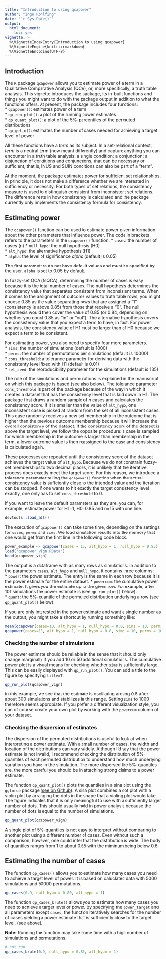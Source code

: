 ```yaml
---
title: "Introduction to using qcapower"
author: "Ingo Rohlfing"
date: "`r Sys.Date()`"
output:
  html_document:
    toc: yes
vignette: >
  %\VignetteIndexEntry{Introduction to using qcapower}
  %\VignetteEngine{knitr::rmarkdown}
  %\VignetteEncoding{UTF-8}
---
```


## Introduction

The `R` package `qcapower` allows you to estimate power of a term in a Qualitative Comparative Analysis (QCA), or, more specifically, a truth table analysis. This vignette introduces the package, its in-built functions and things you might want to do with the package output in addition to what the functions offers. At present, the package includes four functions:  
* `qcapower()`: estimates power of a term  
* `qp_run_plot()`: a plot of the running power estimates  
* `qp_quant_plot()`: a plot of the 5%-percentiles of the permuted distributions  
* `qp_get_n()`: estimates the number of cases needed for achieving a target level of power

All these functions have a *term* as its subject. In a set-relational context, *term* is a neutral term (now meant differently) and capture anything you can encounter in a truth table analysis: a single condition; a conjunction; a disjunction of conditions and conjunctions, that can be necessary or sufficient, that is, INUS and SUIN conditions can also be part of a "term".

At the moment, the package estimates power for sufficient set relationships. In principle, it does not make a difference whether we are interested in sufficiency or necessity. For both types of set relations, the consistency measure is used to distinguish consistent from inconsistent set relations. The difference rests in how consistency is calculated and the package currently only implements the consistency formula for consistency.


## Estimating power

The `qcapower()` function can be used to estimate power given information about the other parameters that influence power. The code in brackets refers to the parameters in the `qcapower()` function.
* `cases`: the number of cases (n)
* `null_hypo`: the null hypothesis (H0)  
* `alt_hypo`: the alternative hypothesis (H1)  
* `alpha`: the level of significance *alpha* (default is 0.05)

The first parameters do not have default values and must be specified by the user. `alpha` is set to 0.05 by default.  

In fuzzy-set QCA (fsQCA), determining the number of cases is easy because it is the total number of cases. The null hypothesis determines the consistency value that separates consistent from inconsistent terms. When it comes to the assignment of outcome values to truth table rows, you might choose 0.85 as the value separating rows that are assigned a "1" (consistency is above 0.85) from those that receive a "0". The null hypothesis would then cover the value of 0.85 (or 0.84, depending on whether you count 0.85 as "in" or "out"). The alternative hypothesis covers the consistency value that you expect a term to have, in fact. For power analysis, the consistency value of H1 must be larger than of H0 because we expect a term to be consistent.

For estimating power, you also need to specify four more parameters.  
* `sims`: the number of simulations (default is 1000)  
* `perms`: the number of permutations per simulations (default is 10000)  
* `cons_threshold`: a tolerance parameter for deriving data with the consistenty level fixed with H1 (default is 0.01)  
* `set_seed`: the reproducibility parameter for the simulations (default is 135)

The role of the simulations and permutations is explained in the manuscript on which this package is based (see also below). The tolerance parameter `cons_threshold` is part of the package because of the way in which it creates a dataset that has the consistency level that is laid down in H1. The package first draws a random sample of *n* cases and calculates the consistency score. If it is smaller than the value of `alt_hypo`, one inconsistent case is picked at random from the set of all inconsistent cases. This case randomly receives a new set membership in the outcome that is higher than the previous outcome membership because it will increase the overall consistency of the dataset. If the consistency score of the dataset is above the target level, we follow the opposite procedure: a case is sampled for which membership in the outcome is larger than membership in the term, a lower outcome value is then reassigned to the case and consistency is calculated again.

These processes are repeated until the consistency score of the dataset achieves the target value of `alt_hypo`. Because we do not constrain fuzzy-set memberships to two decimal places, it is unlikely that the iterative process does exactly meet the target score. For this reason, we introduce a tolerance parameter telling the `qcapower()` function when the actual consistency value is suffciently close to the intended value and the iteration can be stopped. If one wants to hit exactly the target consistency level exactly, one only has to set `cons_threshold` to 0.

If you want to leave the default parameters as they are, you can, for example, estimate power for H1=1, H0=0.85 and n=15 with one line.

```r
devtools::load_all()
```

The execution of `qcapower()` can take some time, depending on the settings for `cases`, `perms` and `sims`. We load simulation results into the memory that one would get from the first line in the following code block.
```r
power_example <- qcapower(cases = 15, alt_hypo = 1, null_hypo = 0.85)
load("qcapower_vign.RData")
head(qcapower_vign)
```

The output is a dataframe with as many rows as simulations. In addition to the parameters `cases`, `alt_hypo` and `null_hypo`, it contains three columns:  
* `power`: the power estimate. The entry is the same in each row because it is the power estimate for the entire dataset.
* `powercum`: the cumulative power estimate. It gives you the estimate up to the given row. For example, after 101 simulations the power estimate is (see `qp_run_plot()` below).  
* `quant`: the 5%-quantile of the permuted distribution underlying a row (see `qp_quant_plot()` below).

If you are only interested in the power estimate and want a single number as the output, you might take a shortcut by running something like:
```r
mean(qcapower(cases=10, alt_hypo = 1, null_hypo = 0.8, sims = 10, perms = 1000)$power)
qcapower(cases=10, alt_hypo = 1, null_hypo = 0.8, sims = 10, perms = 1000)$power[1,]
```


### Checking the number of simulations

The power estimate should be reliable in the sense that it should only change marginally if you add 10 or 50 additional simulations. The cumulative power plot is a visual means for checking whether `sims` is sufficiently large. This can be easily displayed with  `qp_run_plot()`. You can add a title to the figure by specifying `title=T`.

```r
qp_run_plot(qcapower_vign)
```

In this example, we see that the estimate is oscillating aroung 0.5 after about 300 simulations and stabilizes in this range. Setting `sims` to 1000 therefore seems appropiate. If you prefer a different visualization style, you can of course create your own plot by working with the `powercum` column of your dataset.


### Checking the dispersion of estimates

The dispersion of the permuted distributions is useful to look at when interpreting a power estimate. With a small number of cases, the width and location of the distributions can vary widely. Although I'd say that the power estimate is not invalid, I recommend checking the distribution of 5%-quantiles of each permuted distribution to understand how much underlying variation you have in the simulation. The more dispersed the 5%-quantiles are, the more careful you should be in attaching strong claims to a power estimate.

The function `qp_quant_plot()` plots the quantiles in a sina plot using the `ggforce` package ([see on Github](https://github.com/thomasp85/ggforce)). A sina plot combines a dot plot with a violin plot by arranging the dots in the shape that a violing plot would take. The figure indicates that it is only meaningful to use with a sufficiently larger number of dots. This should usually hold in power analysis because the number of dots is equal to the number of simulations.

```r
qp_quant_plot(qcapower_vign)
```

A single plot of 5%-quantiles is not easy to interpret without comparing to another plot using a different number of cases. Even without such a comparison, however, one could infer that the distribution is wide. The body of quantiles ranges from 1 to about 0.65 with the miminum being below 0.6.


## Estimating the number of cases

The function `qp_cases()` allows you to estimate how many cases you need to achieve a target level of power. It is based on caluclated data with 5000 simulations and 50000 permutations.

```r
qp_cases(0.9, null_hypo = 0.80, alt_hypo = 1)
```


The function `qp_cases_brute()` allows you to estimate how many cases you need to achieve a target level of power. By specifying the `power_target` and all parameters except `cases`, the function iteratively searches for the number of cases yielding a power estimate that is sufficiently close to the target level. (see above).

__Note:__ Running the function may take some time with a high number of simulations and permutations.

```r
# not run
qp_cases_brute(0.9, null_hypo = 0.80, alt_hypo = 1)
```

